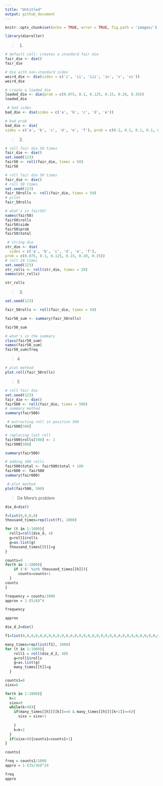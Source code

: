 ```yaml
---
title: "Untitled"
output: github_document
---
```


```r
knitr::opts_chunk$set(echo = TRUE, error = TRUE, fig.path = 'images/')
```

```r
library(dieroller)
```

> 1)

```r
# default call: creates a standard fair die
fair_die <- die() 
fair_die
```

```r
# die with non-standard sides
weird_die <- die(sides = c('i', 'ii', 'iii', 'iv', 'v', 'vi')) 
weird_die
```

```r
# create a loaded die
loaded_die <- die(prob = c(0.075, 0.1, 0.125, 0.15, 0.20, 0.35)) 
loaded_die
```

```r
 # bad sides
bad_die <- die(sides = c('a', 'b', 'c', 'd', 'e'))
```

```r
# bad prob
bad_die <- die(
sides = c('a', 'b', 'c', 'd', 'e', 'f'), prob = c(0.2, 0.1, 0.1, 0.1, 0.5, 0.1))
```

> 2)

```r
# roll fair die 50 times
fair_die <- die() 
set.seed(123)
fair50 <- roll(fair_die, times = 50) 
fair50
```

```r
# roll fair die 50 times
fair_die <- die()
# roll 50 times
set.seed(123)
fair_50rolls <- roll(fair_die, times = 50)
# print
fair_50rolls
```

```r
# what's in fair50?
names(fair50)
fair50$rolls
fair50$side
fair50$prob
fair50$total
```

```r
 # string die
str_die <- die(
  sides = c('a', 'b', 'c', 'd', 'e', 'f'),
prob = c(0.075, 0.1, 0.125, 0.15, 0.20, 0.35))
# roll 20 times
set.seed(123)
str_rolls <- roll(str_die, times = 20) 
names(str_rolls)

str_rolls
```

> 3)

```r
set.seed(123)

fair_50rolls <- roll(fair_die, times = 50)

fair50_sum <- summary(fair_50rolls)

fair50_sum
```

```r
# what's in the summary
class(fair50_sum)
names(fair50_sum)
fair50_sum$freq
```

> 4

```r
# plot method
plot.roll(fair_50rolls)
```

> 5

```r
# roll fair die
set.seed(123)
fair_die <- die()
fair500 <- roll(fair_die, times = 500)
# summary method
summary(fair500)
```

```r
 # extracting roll in position 500
fair500[500]
```

```r
# replacing last roll
fair500$rolls[500] <- 1
fair500[500]
```

```r
summary(fair500)
```

```r
# adding 100 rolls
fair500$total <- fair500$total + 100 
fair600 <- fair500
summary(fair600)
```

```r
 # plot method
plot(fair500, 500)
```

> De Mere’s problem

```r
die_d=die()

f=list(0,0,0,0)
thousand_times=rep(list(f), 1000)

for (t in 1:1000){
  roll1=roll(die_d, 4)
  g=roll1$rolls
  g=as.list(g)
  thousand_times[[t]]=g
}
```

```r
counts=0
for(h in 1:1000){
    if ('6' %in% thousand_times[[h]]){
      counts=counts+1
  }
counts
}
``` 

```r
frequency = counts/1000
approx = 1-(5/6)^4

frequency

approx 
```

```r
die_d_2=die()

f1=list(0,0,0,0,0,0,0,0,0,0,0,0,0,0,0,0,0,0,0,0,0,0,0,0,0,0,0,0,0,0,0,0,0,0,0,0,0,0,0,0,0,0,0,0,0,0,0,0)

many_times=rep(list(f1), 1000)
for (t in 1:1000){
    roll1 = roll(die_d_2, 48)
    g=roll1$rolls
    g=as.list(g)
    many_times[[t]]=g
  }

```



```r
counts1=0
sixx=0

for(h in 1:1000){
  k=1
  sixx=0
  while(k<49){
    if(many_times[[h]][[k]]==6 & many_times[[h]][[k+1]]==6){
      sixx = sixx+1
      
    }
    k=k+2
  }
  if(sixx>0){counts1=counts1+1}
}

counts1
``` 

```r
freq = counts1/1000
appro = 1-(35/36)^24

freq
appro 
```
